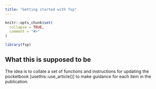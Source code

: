 ```yaml
---
title: "Getting started with fsp"
---
```


```r
knitr::opts_chunk$set(
  collapse = TRUE,
  comment = "#>"
)
```

```r
library(fsp)
```

## What this is supposed to be

The idea is to collate a set of functions and instructions for updating the
pocketbook [usethis::use_article()] to make guidance for each item in the
publication.